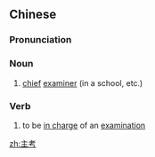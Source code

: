 ==Chinese==
{{zh-forms}}

===Pronunciation===
{{zh-pron
|m=zhǔkǎo
|c=zyu2 haau2
|mn=qz:chú-khóⁿ/xm,zz:chú-khó
|cat=noun
}}

===Noun===
{{zh-noun}}

# [[chief]] [[examiner]] (in a school, etc.)

===Verb===
{{zh-verb}}

# to be [[in charge]] of an [[examination]]

[[zh:主考]]